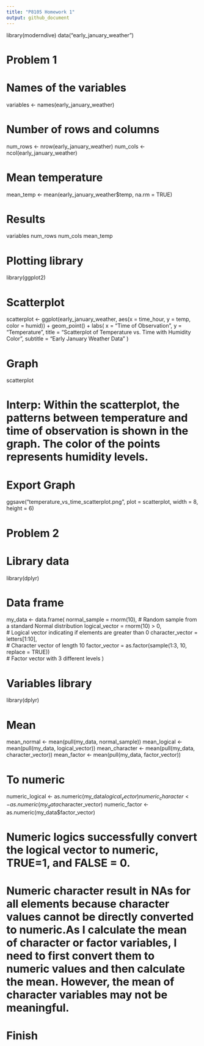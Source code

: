```yaml
---
title: "P8105 Homework 1"
output: github_document
---
```


library(moderndive)
data("early_january_weather")

# Problem 1
# Names of the variables
variables <- names(early_january_weather)

# Number of rows and columns
num_rows <- nrow(early_january_weather)
num_cols <- ncol(early_january_weather)

# Mean temperature
mean_temp <- mean(early_january_weather$temp, na.rm = TRUE)

# Results
variables
num_rows
num_cols
mean_temp

# Plotting library
library(ggplot2)

# Scatterplot
scatterplot <- ggplot(early_january_weather, aes(x = time_hour, y = temp, color = humid)) +
  geom_point() +
  labs(
    x = "Time of Observation",
    y = "Temperature",
    title = "Scatterplot of Temperature vs. Time with Humidity Color",
    subtitle = "Early January Weather Data"
  )

# Graph
scatterplot

# Interp: Within the scatterplot, the patterns between  temperature and time of observation is shown in the graph. The color of the points represents humidity levels.

# Export Graph
ggsave("temperature_vs_time_scatterplot.png", plot = scatterplot, width = 8, height = 6)

# Problem 2
# Library data
library(dplyr)

# Data frame
my_data <- data.frame(
  normal_sample = rnorm(10),
# Random sample from a standard Normal distribution
  logical_vector = rnorm(10) > 0,              
# Logical vector indicating if elements are greater than 0
  character_vector = letters[1:10],            
# Character vector of length 10
  factor_vector = as.factor(sample(1:3, 10, replace = TRUE))  
# Factor vector with 3 different levels
)

# Variables library
library(dplyr)

# Mean
mean_normal <- mean(pull(my_data, normal_sample))
mean_logical <- mean(pull(my_data, logical_vector))
mean_character <- mean(pull(my_data, character_vector))
mean_factor <- mean(pull(my_data, factor_vector))

# To numeric
numeric_logical <- as.numeric(my_data$logical_vector)
numeric_character <- as.numeric(my_data$character_vector)
numeric_factor <- as.numeric(my_data$factor_vector)

# Numeric logics successfully convert the logical vector to numeric, TRUE=1, and FALSE = 0.
# Numeric character result in NAs for all elements because character values cannot be directly converted to numeric.As I calculate the mean of character or factor variables, I need to first convert them to numeric values and then calculate the mean. However, the mean of character variables may not be meaningful.

# Finish
